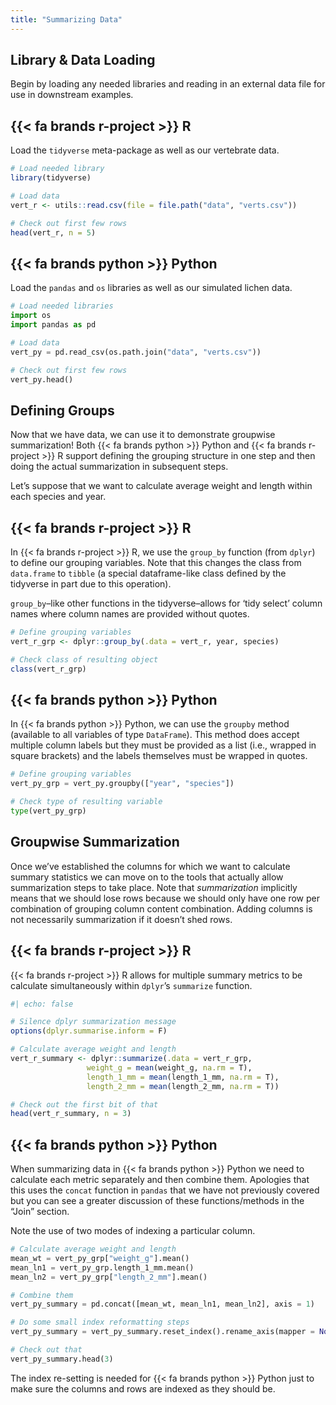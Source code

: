 ```yaml
---
title: "Summarizing Data"
---
```


## Library & Data Loading

Begin by loading any needed libraries and reading in an external data file for use in downstream examples.

:::panel-tabset
## [{{< fa brands r-project >}}]{.r} R

Load the `tidyverse` meta-package as well as our vertebrate data.

```r
# Load needed library
library(tidyverse)

# Load data
vert_r <- utils::read.csv(file = file.path("data", "verts.csv"))

# Check out first few rows
head(vert_r, n = 5)
```

## [{{< fa brands python >}}]{.py} Python

Load the `pandas` and `os` libraries as well as our simulated lichen data.

```python
# Load needed libraries
import os
import pandas as pd

# Load data
vert_py = pd.read_csv(os.path.join("data", "verts.csv"))

# Check out first few rows
vert_py.head()
```
:::

## Defining Groups

Now that we have data, we can use it to demonstrate groupwise summarization! Both [{{< fa brands python >}} Python]{.py} and [{{< fa brands r-project >}} R]{.r} support defining the grouping structure in one step and then doing the actual summarization in subsequent steps.

Let's suppose that we want to calculate average weight and length within each species and year.

:::panel-tabset
## [{{< fa brands r-project >}}]{.r} R

In [{{< fa brands r-project >}} R]{.r}, we use the `group_by` function (from `dplyr`) to define our grouping variables. Note that this changes the class from `data.frame` to `tibble` (a special dataframe-like class defined by the tidyverse in part due to this operation).

`group_by`--like other functions in the tidyverse--allows for 'tidy select' column names where column names are provided without quotes.

```r
# Define grouping variables
vert_r_grp <- dplyr::group_by(.data = vert_r, year, species)

# Check class of resulting object
class(vert_r_grp)
```

## [{{< fa brands python >}}]{.py} Python

In [{{< fa brands python >}} Python]{.py}, we can use the `groupby` method (available to all variables of type `DataFrame`). This method does accept multiple column labels but they must be provided as a list (i.e., wrapped in square brackets) and the labels themselves must be wrapped in quotes.

```python
# Define grouping variables
vert_py_grp = vert_py.groupby(["year", "species"])

# Check type of resulting variable
type(vert_py_grp)
```
:::

## Groupwise Summarization

Once we've established the columns for which we want to calculate summary statistics we can move on to the tools that actually allow summarization steps to take place. Note that _summarization_ implicitly means that we should lose rows because we should only have one row per combination of grouping column content combination. Adding columns is not necessarily summarization if it doesn't shed rows.

:::panel-tabset
## [{{< fa brands r-project >}}]{.r} R

[{{< fa brands r-project >}} R]{.r} allows for multiple summary metrics to be calculate simultaneously within `dplyr`'s `summarize` function.

```r
#| echo: false

# Silence dplyr summarization message
options(dplyr.summarise.inform = F)
```

```r
# Calculate average weight and length
vert_r_summary <- dplyr::summarize(.data = vert_r_grp,
                 weight_g = mean(weight_g, na.rm = T),
                 length_1_mm = mean(length_1_mm, na.rm = T),
                 length_2_mm = mean(length_2_mm, na.rm = T))

# Check out the first bit of that
head(vert_r_summary, n = 3)
```

## [{{< fa brands python >}}]{.py} Python

When summarizing data in [{{< fa brands python >}} Python]{.py} we need to calculate each metric separately and then combine them. Apologies that this uses the `concat` function in `pandas` that we have not previously covered but you can see a greater discussion of these functions/methods in the "Join" section.

Note the use of two modes of indexing a particular column.

```python
# Calculate average weight and length
mean_wt = vert_py_grp["weight_g"].mean()
mean_ln1 = vert_py_grp.length_1_mm.mean()
mean_ln2 = vert_py_grp["length_2_mm"].mean()

# Combine them
vert_py_summary = pd.concat([mean_wt, mean_ln1, mean_ln2], axis = 1)

# Do some small index reformatting steps
vert_py_summary = vert_py_summary.reset_index().rename_axis(mapper = None, axis = 1)

# Check out that
vert_py_summary.head(3)
```
The index re-setting is needed for [{{< fa brands python >}} Python]{.py} just to make sure the columns and rows are indexed as they should be.
:::
